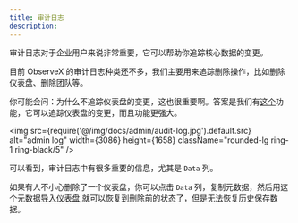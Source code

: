 ```yaml
---
title: 审计日志
description: 
---
```


审计日志对于企业用户来说非常重要，它可以帮助你追踪核心数据的变更。

目前 ObserveX 的审计日志种类还不多，我们主要用来追踪删除操作，比如删除仪表盘、删除团队等。

你可能会问：为什么不追踪仪表盘的变更，这也很重要啊。答案是我们有[这个](/docs/dashboard-history)功能，它可以追踪仪表盘的变更，而且功能更强大。

<img src={require('@/img/docs/admin/audit-log.jpg').default.src} alt="admin log" width={3086} height={1658} className="rounded-lg ring-1 ring-black/5" />


可以看到，审计日志中有很多重要的信息，尤其是 `Data` 列。

如果有人不小心删除了一个仪表盘，你可以点击 `Data` 列，复制元数据，然后用这个元数据[导入仪表盘](/docs/dashboard-import),就可以恢复到删除前的状态了，但是无法恢复历史保存数据。
